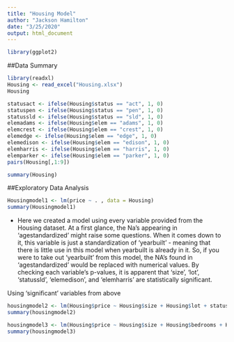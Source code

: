 ```yaml
---
title: "Housing Model"
author: "Jackson Hamilton"
date: "3/25/2020"
output: html_document
---
```

```r
library(ggplot2)

```

##Data Summary

```r
library(readxl)
Housing <- read_excel("Housing.xlsx")
Housing
```

```r
statusact <- ifelse(Housing$status == "act", 1, 0)
statuspen <- ifelse(Housing$status == "pen", 1, 0)
statussld <- ifelse(Housing$status == "sld", 1, 0)
elemadams <- ifelse(Housing$elem == "adams", 1, 0)
elemcrest <- ifelse(Housing$elem == "crest", 1, 0)
elemedge <- ifelse(Housing$elem == "edge", 1, 0)
elemedison <- ifelse(Housing$elem == "edison", 1, 0)
elemharris <- ifelse(Housing$elem == "harris", 1, 0)
elemparker <- ifelse(Housing$elem == "parker", 1, 0)
pairs(Housing[,1:9])
```


```r
summary(Housing)
```

##Exploratory Data Analysis

```r
Housingmodel1 <- lm(price ~ . , data = Housing)
summary(Housingmodel1)
```

  * Here we created a model using every variable provided from the Housing dataset. At a first glance, the Na's appearing in 'agestandardized' might raise some questions. When it comes down to it, this variable is just a standardization of 'yearbuilt' - meaning that there is little use in this model when yearbuilt is already in it. So, if you were to take out 'yearbuilt' from this model, the NA's found in 'agestandardized' would be replaced with numerical values. By checking each variable's p-values, it is apparent that 'size', 'lot', 'statussld', 'elemedison', and 'elemharris' are statistically significant. 

Using 'significant' variables from above

```r
housingmodel2 <- lm(Housing$price ~ Housing$size + Housing$lot + statusact + elemedison + elemharris)
summary(housingmodel2)
```



```r
housingmodel3 <- lm(Housing$price ~ Housing$size + Housing$bedrooms + Housing$lot + statussld + elemedison + elemharris)
summary(housingmodel3)
```

